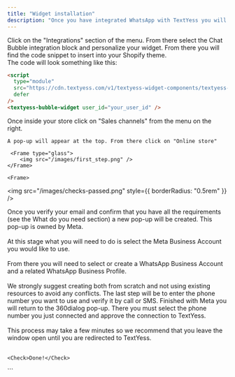 ```yaml
---
title: "Widget installation"
description: "Once you have integrated WhatsApp with TextYess you will need to allow your customers to interact with your AI Shopping-Assistant. For this we provide a widget to install on your store."
---
```


<Steps>
  <Step title="Customize your widget appearance">
    Click on the "Integrations" section of the menu. From there select the Chat Bubble integration block and personalize your widget.
  </Step>
  <Step title="Get the code snippet">
    From there you will find the code snippet to insert into your Shopify theme. <br /> 
    The code will look something like this:

```html
<script
  type="module"
  src="https://cdn.textyess.com/v1/textyess-widget-components/textyess-widget-components.esm.js"
  defer
/>
<textyess-bubble-widget user_id="your_user_id" />
```

  </Step>
  <Step title="Go to the Online store section">
    Once inside your store click on "Sales channels" from the menu on the right. <br/>

    A pop-up will appear at the top. From there click on "Online store"

     <Frame type="glass">
        <img src="/images/first_step.png" />
    </Frame>

    <Frame>

  <img src="/images/checks-passed.png" style={{ borderRadius: "0.5rem" }} />
</Frame>

  </Step>
  <Step title="WhatsApp business account creation">
    Once you verify your email and confirm that you have all the requirements
    (see the What do you need section) a new pop-up will be created. This pop-up
    is owned by Meta. <br /> <br />
    At this stage what you will need to do is select the Meta Business Account you
    would like to use. <br /> <br />
    From there you will need to select or create a WhatsApp Business Account and
    a related WhatsApp Business Profile. <br /> <br />
        <Tip> We strongly suggest creating both from scratch and not using existing resources to
    avoid any conflicts.</Tip>
     The last step will be to enter the phone number
    you want to use and verify it by call or SMS.

  </Step>
  <Step title="Authorize TextYess">
    Finished with Meta you will return to the 360dialog pop-up. There you must
    select the phone number you just connected and approve the connection to
    TextYess. <br /> <br /> This process may take a few minutes so we recommend
    that you leave the window open until you are redirected to TextYess. <br />
     <br />

    <Check>Done!</Check>

  </Step>
</Steps>
```
